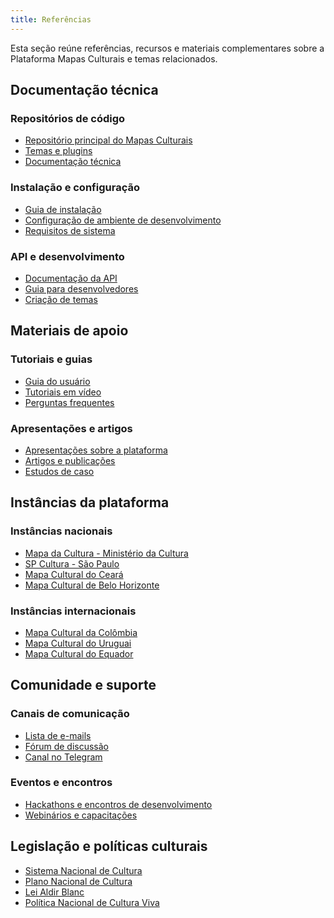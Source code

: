 ```yaml
---
title: Referências
---
```


Esta seção reúne referências, recursos e materiais complementares sobre a Plataforma Mapas Culturais e temas relacionados.

## Documentação técnica

### Repositórios de código

- [Repositório principal do Mapas Culturais](https://github.com/mapasculturais/mapasculturais)
- [Temas e plugins](https://github.com/mapasculturais)
- [Documentação técnica](https://github.com/mapasculturais/mapasculturais/blob/master/documentation/)

### Instalação e configuração

- [Guia de instalação](https://github.com/mapasculturais/mapasculturais/blob/master/documentation/docs/mc_deploy.md)
- [Configuração de ambiente de desenvolvimento](https://github.com/mapasculturais/mapasculturais/blob/master/documentation/docs/mc_developer_guide.md)
- [Requisitos de sistema](https://github.com/mapasculturais/mapasculturais/blob/master/documentation/docs/mc_deploy_requirements.md)

### API e desenvolvimento

- [Documentação da API](https://github.com/mapasculturais/mapasculturais/blob/master/documentation/docs/mc_config_api.md)
- [Guia para desenvolvedores](https://github.com/mapasculturais/mapasculturais/blob/master/documentation/docs/mc_developer_guide.md)
- [Criação de temas](https://github.com/mapasculturais/mapasculturais/blob/master/documentation/docs/mc_developer_theme.md)

## Materiais de apoio

### Tutoriais e guias

- [Guia do usuário](https://github.com/mapasculturais/mapasculturais/blob/master/documentation/docs/mc_user_guide.md)
- [Tutoriais em vídeo](https://www.youtube.com/playlist?list=PL7JK8_4RJVSvUxpDEwxnJeOoQxM-LXKH2)
- [Perguntas frequentes](https://github.com/mapasculturais/mapasculturais/blob/master/documentation/docs/mc_user_faq.md)

### Apresentações e artigos

- [Apresentações sobre a plataforma](https://github.com/mapasculturais/mapasculturais/blob/master/documentation/docs/mc_presentations.md)
- [Artigos e publicações](https://github.com/mapasculturais/mapasculturais/blob/master/documentation/docs/mc_publications.md)
- [Estudos de caso](https://github.com/mapasculturais/mapasculturais/blob/master/documentation/docs/mc_case_studies.md)

## Instâncias da plataforma

### Instâncias nacionais

- [Mapa da Cultura - Ministério da Cultura](https://mapas.cultura.gov.br/)
- [SP Cultura - São Paulo](https://spcultura.prefeitura.sp.gov.br/)
- [Mapa Cultural do Ceará](https://mapacultural.secult.ce.gov.br/)
- [Mapa Cultural de Belo Horizonte](https://mapacultural.pbh.gov.br/)

### Instâncias internacionais

- [Mapa Cultural da Colômbia](https://sicon.mincultura.gov.co/)
- [Mapa Cultural do Uruguai](https://mapa.cultura.uy/)
- [Mapa Cultural do Equador](https://ruac.culturaypatrimonio.gob.ec/)

## Comunidade e suporte

### Canais de comunicação

- [Lista de e-mails](https://groups.google.com/g/mapas-culturais)
- [Fórum de discussão](https://github.com/mapasculturais/mapasculturais/discussions)
- [Canal no Telegram](https://t.me/mapasculturais)

### Eventos e encontros

- [Hackathons e encontros de desenvolvimento](https://github.com/mapasculturais/mapasculturais/blob/master/documentation/docs/mc_community_events.md)
- [Webinários e capacitações](https://github.com/mapasculturais/mapasculturais/blob/master/documentation/docs/mc_webinars.md)

## Legislação e políticas culturais

- [Sistema Nacional de Cultura](http://portalsnc.cultura.gov.br/)
- [Plano Nacional de Cultura](http://pnc.cultura.gov.br/)
- [Lei Aldir Blanc](http://leialdirblanc.cultura.gov.br/)
- [Política Nacional de Cultura Viva](http://culturaviva.gov.br/)

